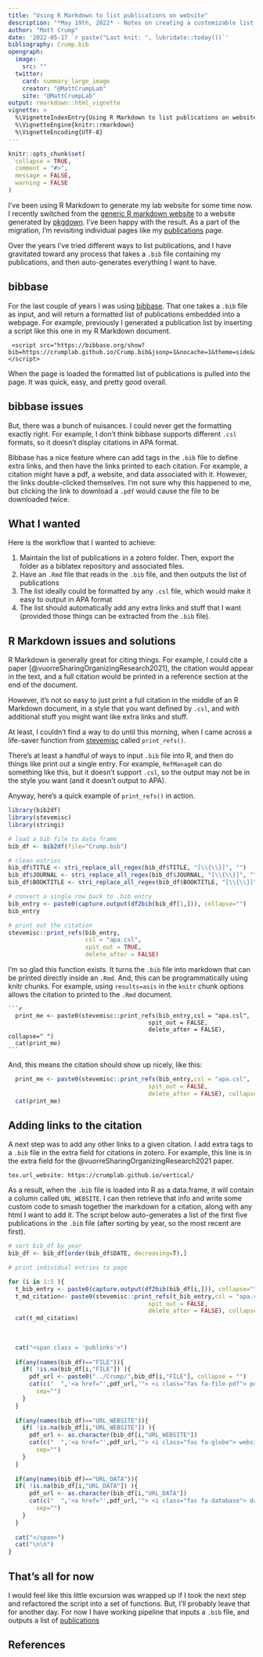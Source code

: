 ```yaml
---
title: "Using R Markdown to list publications on website"
description: "*May 19th, 2022* - Notes on creating a customizable list of publications for an academic website using R markdown, .bib files, and other fun stuff."
author: "Matt Crump"
date: '2022-05-17 `r paste("Last knit: ", lubridate::today())`'
bibliography: Crump.bib
opengraph:
  image: 
    src: ""
  twitter:
    card: summary_large_image
    creator: "@MattCrumpLab"
    site: "@MattCrumpLab"
output: rmarkdown::html_vignette
vignette: >
  %\VignetteIndexEntry{Using R Markdown to list publications on website}
  %\VignetteEngine{knitr::rmarkdown}
  %\VignetteEncoding{UTF-8}
---
```


```r
knitr::opts_chunk$set(
  collapse = TRUE,
  comment = "#>",
  message = FALSE,
  warning = FALSE
)
```

I've been using R Markdown to generate my lab website for some time now. I recently switched from the [generic R markdown website](https://rmarkdown.rstudio.com/lesson-13.html) to a website generated by [pkgdown](https://pkgdown.r-lib.org). I've been happy with the result. As a part of the migration, I'm revisiting individual pages like my [publications](https://www.crumplab.com/articles/Publications.html) page.

Over the years I've tried different ways to list publications, and I have gravitated toward any process that takes a `.bib` file containing my publications, and then auto-generates everything I want to have. 

## bibbase

For the last couple of years I was using [bibbase](https://bibbase.org). That one takes a `.bib` file as input, and will return a formatted list of publications embedded into a webpage. For example, previously I generated a publication list by inserting a script like this one in my R Markdown document. 


```
 <script src="https://bibbase.org/show?bib=https://crumplab.github.io/Crump.bib&jsonp=1&nocache=1&theme=side&authorFirst=1"></script> 
```

When the page is loaded the formatted list of publications is pulled into the page. It was quick, easy, and pretty good overall.

## bibbase issues

But, there was a bunch of nuisances. I could never get the formatting exactly right. For example, I don't think bibbase supports different `.csl` formats, so it doesn't display citations in APA format.

Bibbase has a nice feature where can add tags in the `.bib` file to define extra links, and then have the links printed to each citation. For example, a citation might have a pdf, a website, and data associated with it. However, the links double-clicked themselves. I'm not sure why this happened to me, but clicking the link to download a `.pdf` would cause the file to be downloaded twice.

## What I wanted

Here is the workflow that I wanted to achieve:

1. Maintain the list of publications in a zotero folder. Then, export the folder as a biblatex repository and associated files. 
2. Have an `.Rmd` file that reads in the `.bib` file, and then outputs the list of publications
3. The list ideally could be formatted by any `.csl` file, which would make it easy to output in APA format
4. The list should automatically add any extra links and stuff that I want (provided those things can be extracted from the `.bib` file).

## R Markdown issues and solutions

R Markdown is generally great for citing things. For example, I could cite a paper [@vuorreSharingOrganizingResearch2021], the citation would appear in the text, and a full citation would be printed in a reference section at the end of the document.

However, it's not so easy to just print a full citation in the middle of an R Markdown document, in a style that you want defined by `.csl`, and with additional stuff you might want like extra links and stuff. 

At least, I couldn't find a way to do until this morning, when I came across a life-saver function from [stevemisc](http://svmiller.com/stevemisc/) called `print_refs()`. 

There's at least a handful of ways to input `.bib` file into R, and then do things like print out a single entry. For example, `RefManageR` can do something like this, but it doesn't support `.csl`, so the output may not be in the style you want (and it doesn't output to APA).

Anyway, here's a quick example of `print_refs()` in action.

```r
library(bib2df)
library(stevemisc)
library(stringi)

# load a bib file to data frame
bib_df <- bib2df(file="Crump.bib")

# clean entries
bib_df$TITLE <- stri_replace_all_regex(bib_df$TITLE, "[\\{\\}]", "")
bib_df$JOURNAL <- stri_replace_all_regex(bib_df$JOURNAL, "[\\{\\}]", "")
bib_df$BOOKTITLE <- stri_replace_all_regex(bib_df$BOOKTITLE, "[\\{\\}]", "")

# convert a single row back to .bib entry
bib_entry <- paste0(capture.output(df2bib(bib_df[1,])), collapse="")
bib_entry

# print out the citation
stevemisc::print_refs(bib_entry,
                      csl = "apa.csl", 
                      spit_out = TRUE,
                      delete_after = FALSE)
```

I'm so glad this function exists. It turns the `.bib` file into markdown that can be printed directly inside an `.Rmd`. And, this can be programmatically using knitr chunks. For example, using `results=asis` in the `knitr` chunk options allows the citation to printed to the `.Rmd` document.

````verbatim
```r
  print_me <- paste0(stevemisc::print_refs(bib_entry,csl = "apa.csl", 
                                        spit_out = FALSE,
                                        delete_after = FALSE), collapse=" ")
  cat(print_me)
```
````

And, this means the citation should show up nicely, like this:

```r
  print_me <- paste0(stevemisc::print_refs(bib_entry,csl = "apa.csl", 
                                        spit_out = FALSE,
                                        delete_after = FALSE), collapse=" ")
  cat(print_me)
```


## Adding links to the citation

A next step was to add any other links to a given citation. I add extra tags to a `.bib` file in the extra field for citations in zotero. For example, this line is in the extra field for the @vuorreSharingOrganizingResearch2021 paper.

```
tex.url_website: https://crumplab.github.io/vertical/
```

As a result, when the `.bib` file is loaded into R as a data.frame, it will contain a column called `URL_WEBSITE`. I can then retrieve that info and write some custom code to smash together the markdown for a citation, along with any html I want to add it. The script below auto-generates a list of the first five publications in the `.bib` file (after sorting by year, so the most recent are first).

```r

# sort bib_df by year
bib_df <- bib_df[order(bib_df$DATE, decreasing=T),]

# print individual entries to page

for (i in 1:5 ){
  t_bib_entry <- paste0(capture.output(df2bib(bib_df[i,])), collapse="")
  t_md_citation<- paste0(stevemisc::print_refs(t_bib_entry,csl = "apa.csl", 
                                        spit_out = FALSE,
                                        delete_after = FALSE), collapse=" ")
  cat(t_md_citation)
  
  
  
  cat("<span class = 'publinks'>")
  
  if(any(names(bib_df)=="FILE")){
    if( !is.na(bib_df[i,"FILE"]) ){
      pdf_url <- paste0("../Crump/",bib_df[i,"FILE"], collapse = "")
      cat(c("  ",'<a href="',pdf_url,'"> <i class="fas fa-file-pdf"> pdf </i></a>'),
        sep="")
    }
  }
  
  if(any(names(bib_df)=="URL_WEBSITE")){
    if( !is.na(bib_df[i,"URL_WEBSITE"]) ){
      pdf_url <- as.character(bib_df[i,"URL_WEBSITE"])
      cat(c("  ",'<a href="',pdf_url,'"> <i class="fas fa-globe"> website </i></a>'),
        sep="")
    }
  }
  
  if(any(names(bib_df)=="URL_DATA")){
  if( !is.na(bib_df[i,"URL_DATA"]) ){
      pdf_url <- as.character(bib_df[i,"URL_DATA"])
      cat(c("  ",'<a href="',pdf_url,'"> <i class="fas fa-database"> data </i></a>'),
        sep="")
    }
  }
  
  cat("</span>")
  cat("\n\n")
}
```


## That's all for now

I would feel like this little excursion was wrapped up if I took the next step and refactored the script into a set of functions. But, I'll probably leave that for another day. For now I have working pipeline that inputs a `.bib` file, and outputs a list of [publications]()



## References





